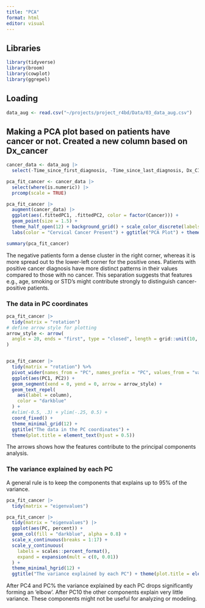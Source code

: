 ```yaml
---
title: "PCA"
format: html
editor: visual
---
```


## Libraries

```r
library(tidyverse)
library(broom)
library(cowplot)
library(ggrepel)
```

## Loading

```r
data_aug <- read.csv("~/projects/project_r4bd/Data/03_data_aug.csv")
```

## Making a PCA plot based on patients have cancer or not. Created a new column based on Dx_cancer

```r
cancer_data <- data_aug |> 
  select(-Time_since_first_diagnosis, -Time_since_last_diagnosis, Dx_CIN) |> drop_na() 

pca_fit_cancer <- cancer_data |> 
  select(where(is.numeric)) |>  
  prcomp(scale = TRUE)

pca_fit_cancer |> 
  augment(cancer_data) |> 
  ggplot(aes(.fittedPC1, .fittedPC2, color = factor(Cancer))) + 
  geom_point(size = 1.5) +
  theme_half_open(12) + background_grid() + scale_color_discrete(labels = c("0" = "Negative", "1" = "Positive")) +
  labs(color = "Cervical Cancer Present") + ggtitle("PCA Plot") + theme(plot.title = element_text(hjust = 0.5))

summary(pca_fit_cancer)

```

The negative patients form a dense cluster in the right corner, whereas it is more spread out to the lower-left corner for the positive ones. Patients with positive cancer diagnosis have more distinct patterns in their values compared to those with no cancer. This separation suggests that features e.g., age, smoking or STD's might contribute strongly to distinguish cancer-positive patients.

### The data in PC coordinates

```r
pca_fit_cancer |> 
  tidy(matrix = "rotation")
# define arrow style for plotting
arrow_style <- arrow(
  angle = 20, ends = "first", type = "closed", length = grid::unit(10, "pt")
)


pca_fit_cancer |>
  tidy(matrix = "rotation") %>%
  pivot_wider(names_from = "PC", names_prefix = "PC", values_from = "value") %>%
  ggplot(aes(PC1, PC2)) +
  geom_segment(xend = 0, yend = 0, arrow = arrow_style) +
  geom_text_repel(
    aes(label = column),
    color = "darkblue"
  ) +
  #xlim(-0.5, .3) + ylim(-.25, 0.5) +
  coord_fixed() +
  theme_minimal_grid(12) +
  ggtitle("The data in the PC coordinates") + 
  theme(plot.title = element_text(hjust = 0.5))

```

The arrows shows how the features contribute to the principal components analysis.

### The variance explained by each PC

A general rule is to keep the components that explains up to 95% of the variance.

```r
pca_fit_cancer |>
  tidy(matrix = "eigenvalues")

pca_fit_cancer |>
  tidy(matrix = "eigenvalues") |>
  ggplot(aes(PC, percent)) +
  geom_col(fill = "darkblue", alpha = 0.8) +
  scale_x_continuous(breaks = 1:17) +
  scale_y_continuous(
    labels = scales::percent_format(),
    expand = expansion(mult = c(0, 0.01))
  ) +
  theme_minimal_hgrid(12) +
  ggtitle("The variance explained by each PC") + theme(plot.title = element_text(hjust = 0.5))
```

After PC4 and PC% the variance explained by each PC drops significantly forming an 'elbow'. After PC10 the other components explain very little variance. These components might not be useful for analyzing or modeling.
